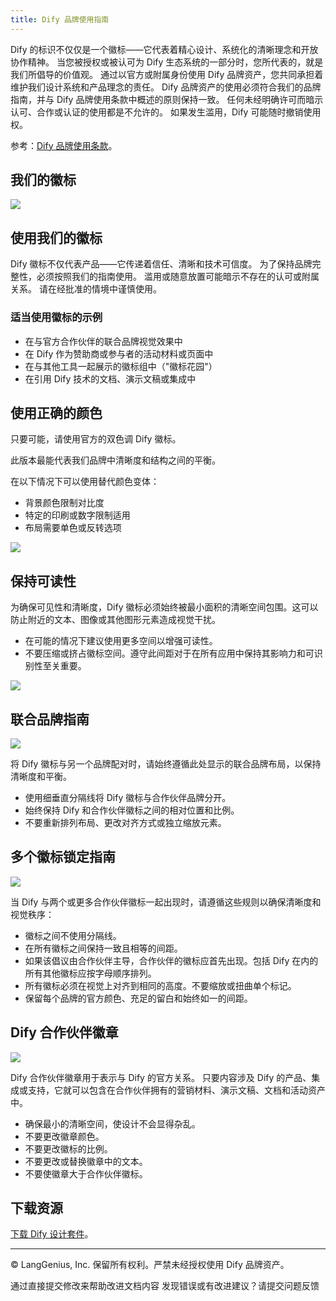 ```yaml
---
title: Dify 品牌使用指南
---
```


Dify 的标识不仅仅是一个徽标——它代表着精心设计、系统化的清晰理念和开放协作精神。
当您被授权或被认可为 Dify 生态系统的一部分时，您所代表的，就是我们所倡导的价值观。
通过以官方或附属身份使用 Dify 品牌资产，您共同承担着维护我们设计系统和产品理念的责任。
Dify 品牌资产的使用必须符合我们的品牌指南，并与 Dify 品牌使用条款中概述的原则保持一致。
任何未经明确许可而暗示认可、合作或认证的使用都是不允许的。
如果发生滥用，Dify 可能随时撤销使用权。

参考：[Dify 品牌使用条款](/zh-hans/resources/about-dify/dify-brand-usage-terms)。

## 我们的徽标

![](https://assets-docs.dify.ai/2025/05/8fdc43456b4eaa80a97144f572734d15.png)

## 使用我们的徽标

Dify 徽标不仅代表产品——它传递着信任、清晰和技术可信度。
为了保持品牌完整性，必须按照我们的指南使用。
滥用或随意放置可能暗示不存在的认可或附属关系。
请在经批准的情境中谨慎使用。

### 适当使用徽标的示例

- 在与官方合作伙伴的联合品牌视觉效果中
- 在 Dify 作为赞助商或参与者的活动材料或页面中
- 在与其他工具一起展示的徽标组中（"徽标花园"）
- 在引用 Dify 技术的文档、演示文稿或集成中

## 使用正确的颜色

只要可能，请使用官方的双色调 Dify 徽标。

此版本最能代表我们品牌中清晰度和结构之间的平衡。

在以下情况下可以使用替代颜色变体：

- 背景颜色限制对比度
- 特定的印刷或数字限制适用
- 布局需要单色或反转选项

![](https://assets-docs.dify.ai/2025/05/099d7f811983533566c3269dd7e3ccd2.png)

## 保持可读性

为确保可见性和清晰度，Dify 徽标必须始终被最小面积的清晰空间包围。这可以防止附近的文本、图像或其他图形元素造成视觉干扰。
- 在可能的情况下建议使用更多空间以增强可读性。
- 不要压缩或挤占徽标空间。遵守此间距对于在所有应用中保持其影响力和可识别性至关重要。

![](https://assets-docs.dify.ai/2025/05/e001f6009c7a64c97f7174c7efc7c061.png)

## 联合品牌指南

![](https://assets-docs.dify.ai/2025/05/68800461c5b609f960446236d9022105.png)

将 Dify 徽标与另一个品牌配对时，请始终遵循此处显示的联合品牌布局，以保持清晰度和平衡。
- 使用细垂直分隔线将 Dify 徽标与合作伙伴品牌分开。
- 始终保持 Dify 和合作伙伴徽标之间的相对位置和比例。
- 不要重新排列布局、更改对齐方式或独立缩放元素。
 
## 多个徽标锁定指南

![](https://assets-docs.dify.ai/2025/05/234b116641e2590d656f5318ad2f02cc.png)

当 Dify 与两个或更多合作伙伴徽标一起出现时，请遵循这些规则以确保清晰度和视觉秩序：

- 徽标之间不使用分隔线。
- 在所有徽标之间保持一致且相等的间距。
- 如果该倡议由合作伙伴主导，合作伙伴的徽标应首先出现。包括 Dify 在内的所有其他徽标应按字母顺序排列。
- 所有徽标必须在视觉上对齐到相同的高度。不要缩放或扭曲单个标记。
- 保留每个品牌的官方颜色、充足的留白和始终如一的间距。

## Dify 合作伙伴徽章

![](https://assets-docs.dify.ai/2025/05/3429fc70b342164bf145825fb47cc1fd.png)

Dify 合作伙伴徽章用于表示与 Dify 的官方关系。
只要内容涉及 Dify 的产品、集成或支持，它就可以包含在合作伙伴拥有的营销材料、演示文稿、文档和活动资产中。
- 确保最小的清晰空间，使设计不会显得杂乱。
- 不要更改徽章颜色。
- 不要更改徽标的比例。
- 不要更改或替换徽章中的文本。
- 不要使徽章大于合作伙伴徽标。

## 下载资源

[下载 Dify 设计套件](https://assets-docs.dify.ai/2025/05/5f547d3718bf32067849d9a83d9c92cf.zip)。

---

© LangGenius, Inc. 保留所有权利。严禁未经授权使用 Dify 品牌资产。

<CardGroup cols="2">
    <Card
        title="编辑此页面"
        icon="pen-to-square"
        href="https://github.com/langgenius/dify-docs-mintlify/edit/main/zh-hans/termbase/termbase.mdx"
    >
        通过直接提交修改来帮助改进文档内容
    </Card>
    <Card
        title="提交问题"
        icon="github"
        href="https://github.com/langgenius/dify-docs-mintlify/issues/new?title=文档问题%3A%20&body=%23%23%20问题描述%0A%3C%21--%20请简要描述您发现的问题%20--%3E%0A%0A%23%23%20页面链接%0Ahttps%3A%2F%2Fgithub.com%2Flanggenius%2Fdify-docs-mintlify%2Fblob%2Fmain%2Fzh-hans/termbase%2Ftermbase.mdx%0A%0A%23%23%20建议修改%0A%3C%21--%20如果有具体的修改建议，请在此说明%20--%3E%0A%0A%3C%21--%20感谢您对文档质量的关注！%20--%3E"
    >
        发现错误或有改进建议？请提交问题反馈
    </Card>
</CardGroup>

